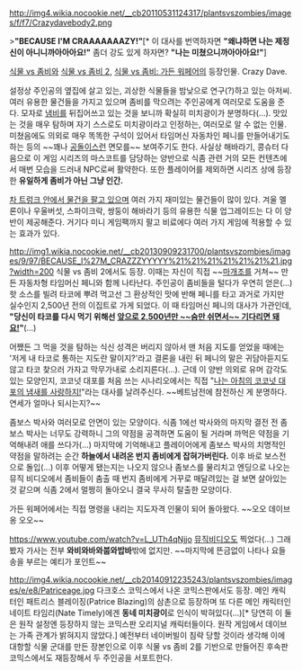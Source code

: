http://img4.wikia.nocookie.net/__cb20110531124317/plantsvszombies/images/f/f7/Crazydavebody2.png

>'''"BECAUSE I'M CRAAAAAAAZY!"'''[* 이 대사를 번역하자면 '''"왜냐하면 나는 제정신이 아니니까아아아요!"''' 좀더 강도 있게 하자면? '''"나는 미쳤으니까아아아요!"''']

[[식물 vs 좀비]]와 [[식물 vs 좀비 2]], [[식물 vs 좀비: 가든 워페어]]의 등장인물. Crazy Dave.

설정상 주인공의 옆집에 살고 있는, 괴상한 식물들을 밤낮으로 연구(?)하고 있는 아저씨. 여러 유용한 물건들을 가지고 있으며 좀비를 막으려는 주인공에게 여러모로 도움을 준다. 모자로 [[냄비]]를 뒤집어쓰고 있는 것을 보니까 확실히 미치광이가 분명하다(...). 맛있는 것을 매우 탐하며 자기 스스로도 미치광이라고 인정하는, 여러모로 알 수 없는 인물. 미쳤음에도 의외로 매우 똑똑한 구석이 있어서 타임머신 자동차인 페니를 만들어내기도 하는 등의 ~~꽤나 [[공돌이]]스런 면모를~~ 보여주기도 한다.
사실상 해바라기, 콩슈터 다음으로 이 게임 시리즈의 마스코트를 담당하는 양반으로 식좀 관련 거의 모든 컨텐츠에서 매번 모습을 드러내 NPC로써 활약한다. 또한 플레이어를 제외하면 시리즈 상에 등장한 '''유일하게 좀비가 아닌 그냥 인간.'''

[[식물 vs 좀비/상점|차 트렁크 안에서 물건을 팔고 있으며]] 여러 가지 재미있는 물건들이 많이 있다. 겨울 멜론이나 우울버섯, 스파이크락, 쌍둥이 해바라기 등의 유용한 식물 업그레이드는 다 이 양반이 제공해준다. 거기다 미니 게임팩까지 팔고 비료에다 여러 가지 게임에 적용할 수 있는 효과가 있다.

http://img1.wikia.nocookie.net/__cb20130909231700/plantsvszombies/images/9/97/BECAUSE_I%27M_CRAZZZYYYYY%21%21%21%21%21%21%21.jpg?width=200
식물 vs 좀비 2에서도 등장. 이때는 자신이 직접 ~~[[마개조]]를 거쳐~~ 만든 자동차형 타임머신 페니와 함께 나타난다. 주인공이 좀비들을 털다가 우연히 얻은(...) 핫 소스를 빌려 타코에 뿌려 먹고선 그 환상적인 맛에 반해 페니를 타고 과거로 가지만 실수인지 2,500년 전의 이집트로 가게 되었다. 이 때 타임머신 페니의 대사가 가관인데, '''"당신이 타코를 다시 먹기 위해선 [[사마귀 유치원|앞으로 2,500년만 ~~숨만 쉬면서~~ 기다리면 돼요!]]"'''(...)

어쨌든 그 먹을 것을 탐하는 식신 성격은 버리지 않아서 맨 처음 지도를 얻었을 때에는 '저게 내 타코로 통하는 지도란 말이지?'라고 결론을 내린 뒤 페니의 말은 귀담아듣지도 않고 타코 찾으러 가자고 막무가내로 소리지른다(...). 근데 이 양반 의외로 유머 감각도 있는 모양인지, 코코넛 대포를 처음 쓰는 시나리오에서는 직접 "[[지옥의 묵시록|나는 아침의 코코넛 대포의 냄새를 사랑하지!]]"라는 대사를 날려주신다. ~~베트남전에 참전하신 게 분명하다. 연세가 얼마나 되시는지?~~

좀보스 박사와 여러모로 안면이 있는 모양이다. 식좀 1에선 박사와의 마지막 결전 전 좀보스 박사는 너무도 강력하니 그의 약점을 공격하면 도움이 될 거라며 까먹은 약점을 기억해내려 애를 쓰다가(...) 마지막에 기억해내고 플레이어에게 좀보스 박사의 치명적인 약점을 말하려는 순간 '''하늘에서 내려온 번지 좀비에게 잡혀가버린다.''' 이후 바로 보스전으로 돌입(...)
이후 어떻게 됐는지는 나오지 않으나 좀보스를 물리치고 엔딩으로 나오는 뮤직 비디오에서 좀비들이 춤출 때 번지 좀비에게 거꾸로 매달려있는 걸 보면 살아있는 것 같으며 식좀 2에서 멀쩡히 돌아오니 결국 무사히 탈출한 모양이다.

가든 워페어에서는 직접 명령을 내리는 지도자격 인물이 되어 돌아왔다. ~~오오 데이브옹 오오~~

[[https://www.youtube.com/watch?v=L_UTh4qNjjo]]
[[뮤직비디오]]도 찍었다(...) 그래봤자 가사는 전부 '''와비와바와붑와밥바'''밖에 없지만. ~~마지막에 뜬금없이 나타나 요들송을 부르는 예티가 포인트~~

http://img4.wikia.nocookie.net/__cb20140912235243/plantsvszombies/images/e/e8/Patriceage.jpg
다크호스 코믹스에서 나온 코믹스판에서도 등장. 메인 캐릭터인 패트리스 블레이징(Patrice Blazing)의 삼촌으로 등장하며 또 다른 메인 캐릭터인 네이트 타임리(Nate Timely)에겐 '''동네 미치광이'''로 인식이 박혀있다(...)[* 당연히 이 둘은 원작 설정엔 등장하지 않는 코믹스판 오리지널 캐릭터들이다. 원작 게임에서 데이브는 가족 관계가 밝혀지지 않았다.]
예전부터 네이버빌이 침략 당할 것이라 생각해 이에 대항할 식물 군대를 만든 장본인으로 이후 식물 vs 좀비 2를 기반으로 만들어진 후속판 코믹스에서도 재등장해서 두 주인공을 서포트한다.
